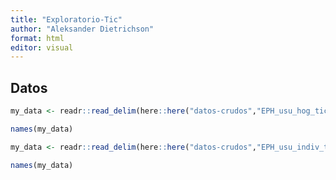 ```yaml
---
title: "Exploratorio-Tic"
author: "Aleksander Dietrichson"
format: html
editor: visual
---
```


## Datos

```r
my_data <- readr::read_delim(here::here("datos-crudos","EPH_usu_hog_tic_t423[1].txt"))
```
```r
names(my_data)
```

```r
my_data <- readr::read_delim(here::here("datos-crudos","EPH_usu_indiv_tic_t423[1].txt"))
```

```r
names(my_data)
```

